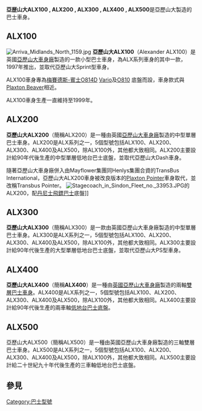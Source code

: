 {{Unreferenced|time=2022-02-04T08:33:05+00:00}}
'''亞歴山大ALX100 , ALX200 , ALX300 , ALX400 , ALX500'''是亞歷山大製造的巴士車身。

==ALX100==
[[File:Arriva_Midlands_North_1159.jpg|thumb]]
'''亞歷山大ALX100'''（Alexander ALX100）是英國[[亞歷山大車身廠|亞歷山大車身廠]]製造的一款小型巴士車身，為ALX系列車身的其中一款，1997年推出，並取代亞歷山大Sprint型車身。

ALX100車身專為[[梅賽德斯-賓士O814D|梅賽德斯-賓士O814D]] [[梅賽德斯-賓士Vario|Vario]]及[[梅賽德斯-賓士O810|O810]] 底盤而設，車身款式與[[Plaxton_Beaver|Plaxton Beaver]]相近。

ALX100車身生產一直維持至1999年。

==ALX200==
'''亞歷山大ALX200'''（簡稱ALX200）是一種由英國[[亞歷山大車身廠|亞歷山大車身廠]]製造的中型單層巴士車身。ALX200是ALX系列之一，5個型號包括ALX100、ALX200、ALX300、ALX400及ALX500，除ALX100外，其他都大致相同。ALX200主要設計給90年代後生產的中型單層低地台巴士底盤，並取代亞歷山大Dash車身。

隨著亞歷山大車身廠併入由Mayflower集團同Henlys集團合資的TransBus International，亞歷山大ALX200車身被改良版本的[[Plaxton_Pointer|Plaxton Pointer]]車身取代，並改稱Transbus Pointer。
[[File:Stagecoach_in_Sindon_Fleet_no._33953.JPG|thumb]]的ALX200，配[[丹尼士飛鏢|丹尼士飛鏢巴士]]底盤]]
==ALX300==
'''亞歷山大ALX300'''（簡稱ALX300）是一款由英國亞歷山大車身廠製造的中型單層巴士車身。ALX300是ALX系列之一，5個型號包括ALX100、ALX200、ALX300、ALX400及ALX500，除ALX100外，其他都大致相同。ALX300主要設計給90年代後生產的大型單層低地台巴士底盤，並取代亞歷山大PS型車身。
==ALX400==
'''亞歷山大ALX400'''（簡稱'''ALX400'''）是一種由[[英國|英國]][[亞歷山大車身廠|亞歷山大車身廠]]製造的兩軸[[雙層巴士|雙層巴士]][[車身|車身]]。ALX400是ALX系列之一，5個型號包括ALX100、ALX200、ALX300、ALX400及ALX500，除ALX100外，其他都大致相同。ALX400主要設計給90年代後生產的兩車軸[[特低地台巴士|低地台巴士]][[底盤|底盤]]。
==ALX500==
{{Main|亞歷山大ALX500}}
亞歷山大ALX500（簡稱ALX500）是一種由英國亞歷山大車身廠製造的三軸雙層巴士車身。ALX500是ALX系列之一，5個型號包括ALX100、ALX200、ALX300、ALX400及ALX500，除ALX100外，其他都大致相同。ALX500主要設計給二十世紀九十年代後生產的三車軸低地台巴士底盤。
==參見==

{{commons category|Alexander ALX100}}

[[Category:巴士型號|Category:巴士型號]]